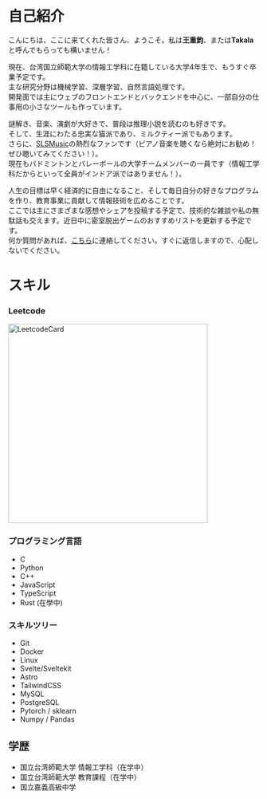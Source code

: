 

# 自己紹介

こんにちは、ここに来てくれた皆さん、ようこそ。私は**王重鈞**、または**Takala**と呼んでもらっても構いません！

現在、台湾国立師範大学の情報工学科に在籍している大学4年生で、もうすぐ卒業予定です。  
主な研究分野は機械学習、深層学習、自然言語処理です。  
開発面では主にウェブのフロントエンドとバックエンドを中心に、一部自分の仕事用の小さなツールも作っています。

謎解き、音楽、演劇が大好きで、普段は推理小説を読むのも好きです。  
そして、生涯にわたる忠実な猫派であり、ミルクティー派でもあります。  
さらに、[SLSMusic](https://www.youtube.com/@SLSMusic)の熱烈なファンです（ピアノ音楽を聴くなら絶対にお勧め！ぜひ聴いてみてください！）。  
現在もバドミントンとバレーボールの大学チームメンバーの一員です（情報工学科だからといって全員がインドア派ではありません！）。

人生の目標は早く経済的に自由になること、そして毎日自分の好きなプログラムを作り、教育事業に貢献して情報技術を広めることです。  
ここでは主にさまざまな感想やシェアを投稿する予定で、技術的な雑談や私の無駄話も交えます。近日中に密室脱出ゲームのおすすめリストを更新する予定です。  
何か質問があれば、[こちら](mailto:ccwangtakala@gmail.com)に連絡してください。すぐに返信しますので、心配しないでください。

# スキル

### Leetcode
<img src={leetcode_card.src} alt="LeetcodeCard" width="400"/>

### プログラミング言語
- C
- Python
- C++
- JavaScript
- TypeScript
- Rust (在學中)
### スキルツリー
- Git
- Docker
- Linux
- Svelte/Sveltekit
- Astro
- TailwindCSS
- MySQL
- PostgreSQL
- Pytorch / sklearn
- Numpy / Pandas

## 学歴

- 国立台湾師範大学 情報工学科（在学中）
- 国立台湾師範大学 教育課程（在学中）
- 国立嘉義高級中学